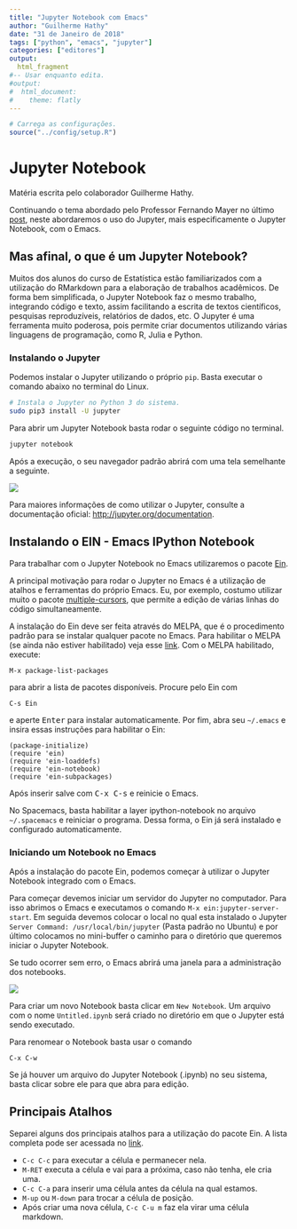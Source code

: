 ```yaml
---
title: "Jupyter Notebook com Emacs"
author: "Guilherme Hathy"
date: "31 de Janeiro de 2018"
tags: ["python", "emacs", "jupyter"]
categories: ["editores"]
output:
  html_fragment
#-- Usar enquanto edita.
#output:
#  html_document:
#    theme: flatly
---
```


```r
# Carrega as configurações.
source("../config/setup.R")
```


# Jupyter Notebook

Matéria escrita pelo colaborador Guilherme Hathy.

Continuando o tema abordado pelo Professor Fernando Mayer no último
[post](http://blog.leg.ufpr.br/archives/363), neste abordaremos o uso
do Jupyter, mais especificamente o Jupyter Notebook, com o
Emacs.

## Mas afinal, o que é um Jupyter Notebook?

Muitos dos alunos do curso de Estatística estão familiarizados com a
utilização do RMarkdown para a elaboração de trabalhos acadêmicos.
De forma bem simplificada, o Jupyter Notebook faz o mesmo trabalho,
integrando código e texto, assim facilitando a escrita de textos
científicos, pesquisas reproduzíveis, relatórios de dados, etc.
O Jupyter é uma ferramenta muito poderosa, pois permite criar
documentos utilizando várias linguagens de programação, como R, Julia e Python.

### Instalando o Jupyter

Podemos instalar o Jupyter utilizando o próprio `pip`.
Basta executar o comando abaixo no terminal do Linux.

```sh
# Instala o Jupyter no Python 3 do sistema.
sudo pip3 install -U jupyter
```

Para abrir um Jupyter Notebook basta rodar o seguinte código no
terminal.

``` sh
jupyter notebook
```

Após a execução, o seu navegador padrão abrirá com uma tela semelhante
a seguinte.



![](img/jupyter.png)

Para maiores informações de como utilizar o Jupyter, consulte a
documentação oficial: <http://jupyter.org/documentation>.

## Instalando o EIN - Emacs IPython Notebook

Para trabalhar com o Jupyter Notebook no Emacs utilizaremos o pacote
[Ein](https://tkf.github.io/emacs-ipython-notebook/).

A principal motivação para rodar o Jupyter no Emacs é a utilização de
atalhos e ferramentas do próprio Emacs. Eu, por exemplo, costumo utilizar
muito o pacote [multiple-cursors](https://github.com/magnars/multiple-cursors.el),
que permite a edição de várias linhas do código simultaneamente.

A instalação do Ein deve ser feita através do MELPA, que é o
procedimento padrão para se instalar qualquer pacote no Emacs. Para
habilitar o MELPA (se ainda não estiver habilitado) veja esse
[link](https://www.emacswiki.org/emacs/MELPA). Com o MELPA habilitado, execute:

```
M-x package-list-packages
```

para abrir a lista de pacotes disponíveis. Procure pelo Ein
com

```
C-s Ein
```

e aperte <kbd>Enter</kbd> para instalar automaticamente. Por fim,
abra seu `~/.emacs` e insira essas instruções para habilitar o Ein:

```
(package-initialize)
(require 'ein)
(require 'ein-loaddefs)
(require 'ein-notebook)
(require 'ein-subpackages)
```

Após inserir salve com <kbd>C-x C-s</kbd> e reinicie o Emacs.

No Spacemacs, basta habilitar a layer ipython-notebook no 
arquivo `~/.spacemacs` e reiniciar o programa. Dessa forma,
 o Ein já será instalado e configurado automaticamente.

### Iniciando um Notebook no Emacs

Após a instalação do pacote Ein, podemos começar à utilizar o Jupyter
Notebook integrado com o Emacs.

Para começar devemos iniciar um servidor do Jupyter no computador.
Para isso abrimos o Emacs e executamos o comando `M-x ein:jupyter-server-start`.
Em seguida devemos colocar o local no qual esta instalado o Jupyter `Server Command:
/usr/local/bin/jupyter` (Pasta padrão no Ubuntu) e por último colocamos
no mini-buffer o caminho para o diretório que queremos iniciar o Jupyter Notebook.

Se tudo ocorrer sem erro, o Emacs abrirá uma janela para a administração dos notebooks.

![](img/emacs.png)

Para criar um novo Notebook basta clicar em `New Notebook`. Um arquivo com o nome `Untitled.ipynb`
será criado no diretório em que o Jupyter está sendo executado.

Para renomear o Notebook basta usar o comando

```
C-x C-w
```

Se já houver um arquivo do Jupyter Notebook (.ipynb) no seu sistema, 
basta clicar sobre ele para que abra para edição.

## Principais Atalhos

Separei alguns dos principais atalhos para a utilização do pacote Ein.
A lista completa pode ser acessada no [link](https://tkf.github.io/emacs-ipython-notebook/#commands-keybinds).

  - `C-c C-c` para executar a célula e permanecer nela.
  - `M-RET` executa a célula e vai para a próxima, caso não tenha, ele cria uma.
  - `C-c C-a` para inserir uma célula antes da célula na qual estamos.
  - `M-up` ou `M-down` para trocar a célula de posição.
  - Após criar uma nova célula, `C-c C-u m` faz ela virar uma célula markdown.
